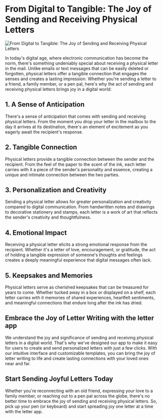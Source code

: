 
# From Digital to Tangible: The Joy of Sending and Receiving Physical Letters

<Image src="/blog/digital-tangible-joy-letters.jpg" alt="From Digital to Tangible: The Joy of Sending and Receiving Physical Letters" width={800} height={700} />

In today's digital age, where electronic communication has become the norm, there's something undeniably special about receiving a physical letter in the mail. Unlike emails or text messages that can be easily deleted or forgotten, physical letters offer a tangible connection that engages the senses and creates a lasting impression. Whether you're sending a letter to a friend, a family member, or a pen pal, here's why the act of sending and receiving physical letters brings joy in a digital world:

## 1. A Sense of Anticipation

There's a sense of anticipation that comes with sending and receiving physical letters. From the moment you drop your letter in the mailbox to the day it arrives at its destination, there's an element of excitement as you eagerly await the recipient's response.

## 2. Tangible Connection

Physical letters provide a tangible connection between the sender and the recipient. From the feel of the paper to the scent of the ink, each letter carries with it a piece of the sender's personality and essence, creating a unique and intimate connection between the two parties.

## 3. Personalization and Creativity

Sending a physical letter allows for greater personalization and creativity compared to digital communication. From handwritten notes and drawings to decorative stationery and stamps, each letter is a work of art that reflects the sender's creativity and thoughtfulness.

## 4. Emotional Impact

Receiving a physical letter elicits a strong emotional response from the recipient. Whether it's a letter of love, encouragement, or gratitude, the act of holding a tangible expression of someone's thoughts and feelings creates a deeply meaningful experience that digital messages often lack.

## 5. Keepsakes and Memories

Physical letters serve as cherished keepsakes that can be treasured for years to come. Whether tucked away in a box or displayed on a shelf, each letter carries with it memories of shared experiences, heartfelt sentiments, and meaningful connections that endure long after the ink has dried.

## Embrace the Joy of Letter Writing with the letter app

We understand the joy and significance of sending and receiving physical letters in a digital world. That's why we've designed our app to make it easy for users to create and send personalized letters with just a few clicks. With our intuitive interface and customizable templates, you can bring the joy of letter writing to life and create lasting connections with your loved ones near and far.

## Start Sending Joyful Letters Today

Whether you're reconnecting with an old friend, expressing your love to a family member, or reaching out to a pen pal across the globe, there's no better time to embrace the joy of sending and receiving physical letters. So, pick up your pen (or keyboard) and start spreading joy one letter at a time with the letter app.
